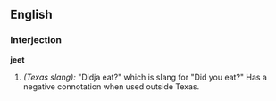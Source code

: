 ==English==

===Interjection===
'''jeet'''
# ''(Texas slang):'' "Didja eat?" which is slang for "Did you eat?"  Has a negative connotation when used outside Texas.